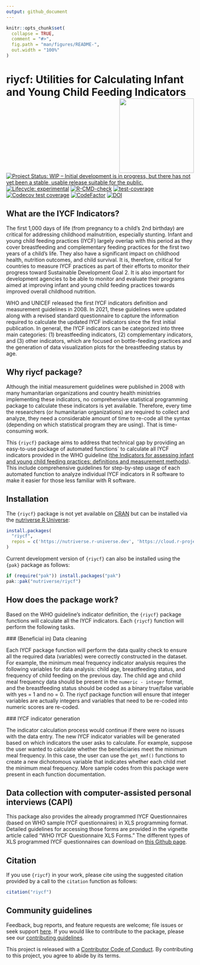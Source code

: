 ```yaml
---
output: github_document
---
```


<!-- README.md is generated from README.Rmd. Please edit that file -->

```r
knitr::opts_chunk$set(
  collapse = TRUE,
  comment = "#>",
  fig.path = "man/figures/README-",
  out.width = "100%"
)
```


# riycf: Utilities for Calculating Infant and Young Child Feeding Indicators <img src="man/figures/logo.png" width="200px" align="right" /> 

<!-- badges: start -->
[![Project Status: WIP – Initial development is in progress, but there has not yet been a stable, usable release suitable for the public.](https://www.repostatus.org/badges/latest/wip.svg)](https://www.repostatus.org/#wip)
[![Lifecycle: experimental](https://img.shields.io/badge/lifecycle-experimental-orange.svg)](https://lifecycle.r-lib.org/articles/stages.html#experimental)
[![R-CMD-check](https://github.com/nutriverse/riycf/actions/workflows/R-CMD-check.yaml/badge.svg)](https://github.com/nutriverse/riycf/actions/workflows/R-CMD-check.yaml)
[![test-coverage](https://github.com/nutriverse/riycf/actions/workflows/test-coverage.yaml/badge.svg)](https://github.com/nutriverse/riycf/actions/workflows/test-coverage.yaml)
[![Codecov test coverage](https://codecov.io/gh/nutriverse/riycf/branch/main/graph/badge.svg)](https://app.codecov.io/gh/nutriverse/riycf?branch=main)
[![CodeFactor](https://www.codefactor.io/repository/github/nutriverse/riycf/badge)](https://www.codefactor.io/repository/github/nutriverse/riycf)
[![DOI](https://zenodo.org/badge/410309510.svg)](https://zenodo.org/badge/latestdoi/410309510)
<!-- badges: end -->


## What are the IYCF Indicators? 

The first 1,000 days of life (from pregnancy to a child’s 2nd birthday) are critical for addressing childhood malnutrition, especially stunting. Infant and young child feeding practices (IYCF) largely overlap with this period as they cover breastfeeding and complementary feeding practices for the first two years of a child’s life. They also have a significant impact on childhood health, nutrition outcomes, and child survival. It is, therefore, critical for countries to measure IYCF practices as part of their efforts to monitor their progress toward Sustainable Development Goal 2. It is also important for development agencies to be able to monitor and evaluate their programs aimed at improving infant and young child feeding practices towards improved overall childhood nutrition.

WHO and UNICEF released the first IYCF indicators definition and measurement guidelines in 2008. In 2021, these guidelines were updated along with a revised standard questionnaire to capture the information required to calculate the updated IYCF indicators since the first initial publication. In general, the IYCF indicators can be categorized into three main categories: (1) breastfeeding indicators, (2) complementary indicators, and (3) other indicators, which are focused on bottle-feeding practices and the generation of data visualization plots for the breastfeeding status by age.


## Why riycf package? 

Although the initial measurement guidelines were published in 2008 with many humanitarian organizations and country health ministries implementing these indicators, no comprehensive statistical programming package to calculate these indicators is yet available. Therefore, every time the researchers (or humanitarian organizations) are required to collect and analyze, they need a considerable amount of time to re-code all the syntax (depending on which statistical program they are using). That is time-consuming work. 

This `{riycf}` package aims to address that technical gap by providing an easy-to-use package of automated functions` to calculate all IYCF indicators provided in the WHO guideline ([the Indicators for assessing infant and young child feeding practices: definitions and measurement methods](https://www.who.int/publications/i/item/9789240018389)). This include comprehensive guidelines for step-by-step usage of each automated function to analyze individual IYCF indicators in R software to make it easier for those less familiar with R software.


## Installation 

The `{riycf}` package is not yet available on [CRAN](https://cran.r-project.org) but can be installed via the [nutriverse R Universe](https://nutriverse.r-universe.dev):

```r
install.packages(
  "riycf",
  repos = c('https://nutriverse.r-universe.dev', 'https://cloud.r-project.org')
)
```

Current development version of `{riycf}` can also be installed using the `{pak}` package as follows:

```r
if (require("pak")) install.packages("pak")
pak::pak("nutriverse/riycf")
```


## How does the package work?
Based on the WHO guideline’s indicator definition, the `{riycf}` package functions will calculate all the IYCF indicators. Each `{riycf}` function will perform the following tasks.

 ### (Beneficial in) Data cleaning
 
 Each IYCF package function will perform the data quality check to ensure all the required data (variables) were correctly constructed in the dataset. For example, the minimum meal frequency indicator analysis requires the following variables for data analysis: child age, breastfeeding status, and frequency of child feeding on the previous day. The child age and child meal frequency data should be present in the `numeric - integer` format, and the breastfeeding status should be coded as a binary true/false variable with yes = 1 and no = 0. The riycf package function will ensure that integer variables are actually integers and variables that need to be re-coded into numeric scores are re-coded.
 
 ### IYCF indicator generation
 
 The indicator calculation process would continue if there were no issues with the data entry. The new IYCF indicator variables will be generated based on which indicators the user asks to calculate. For example, suppose the user wanted to calculate whether the beneficiaries meet the minimum meal frequency. In this case, the user can use the `get_mmf()` functions to create a new dichotomous variable that indicates whether each child met the minimum meal frequency. More sample codes from this package were present in each function documentation.


## Data collection with computer-assisted personal interviews (CAPI)  

This package also provides the already programmed IYCF Questionnaires (based on WHO sample IYCF questionnaires) in XLS programming format. Detailed guidelines for accessing those forms are provided in the vignette article called "WHO IYCF Questionnaire XLS Forms." The different types of XLS programmed IYCF questionnaires can download on [this Github page](https://github.com/nicholustintzaw/iycf_xls_forms). 

## Citation

If you use `{riycf}` in your work, please cite using the suggested citation provided by a call to the `citation` function as follows:

```r
citation("riycf")
```

## Community guidelines

Feedback, bug reports, and feature requests are welcome; file issues or seek support [here](https://github.com/nutriverse/riycf/issues). If you would like to contribute to the package, please see our [contributing guidelines](https://nutriverse.io/riycf/CONTRIBUTING.html).

This project is released with a [Contributor Code of Conduct](https://nutriverse.io/riycf/CODE_OF_CONDUCT.html). By contributing to this project, you agree to abide by its terms.
